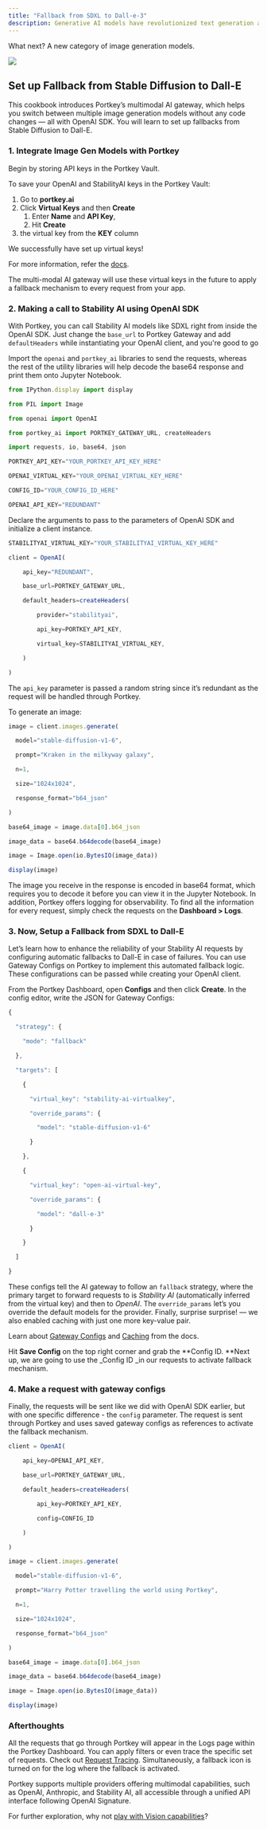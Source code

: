 ```yaml
---
title: "Fallback from SDXL to Dall-e-3"
description: Generative AI models have revolutionized text generation and opened up new possibilities for developers.
---
```

 What next? A new category of image generation models.

[![](/images/guides/colab-badge.svg)](https://colab.research.google.com/github/Portkey-AI/portkey-cookbook/blob/main/ai-gateway/set-up-fallback-from-stable-diffusion-to-dall-e.ipynb)

## Set up Fallback from Stable Diffusion to Dall-E


This cookbook introduces Portkey’s multimodal AI gateway, which helps you switch between multiple image generation models without any code changes — all with OpenAI SDK. You will learn to set up fallbacks from Stable Diffusion to Dall-E.

### 1\. Integrate Image Gen Models with Portkey

Begin by storing API keys in the Portkey Vault.

To save your OpenAI and StabilityAI keys in the Portkey Vault:

1. Go to **portkey.ai**
2. Click **Virtual Keys** and then **Create**
   1. Enter **Name** and **API Key**,
   2. Hit **Create**
3.  the virtual key from the **KEY** column

We successfully have set up virtual keys!

For more information, refer the [docs](https://portkey.ai/docs/product/ai-gateway-streamline-llm-integrations/virtual-keys).

The multi-modal AI gateway will use these virtual keys in the future to apply a fallback mechanism to every request from your app.

### 2\. Making a call to Stability AI using OpenAI SDK

With Portkey, you can call Stability AI models like SDXL right from inside the OpenAI SDK. Just change the `base_url` to Portkey Gateway and add `defaultHeaders` while instantiating your OpenAI client, and you're good to go

Import the `openai` and `portkey_ai` libraries to send the requests, whereas the rest of the utility libraries will help decode the base64 response and print them onto Jupyter Notebook.

```js
from IPython.display import display

from PIL import Image

from openai import OpenAI

from portkey_ai import PORTKEY_GATEWAY_URL, createHeaders

import requests, io, base64, json
```



```js
PORTKEY_API_KEY="YOUR_PORTKEY_API_KEY_HERE"

OPENAI_VIRTUAL_KEY="YOUR_OPENAI_VIRTUAL_KEY_HERE"

CONFIG_ID="YOUR_CONFIG_ID_HERE"

OPENAI_API_KEY="REDUNDANT"
```

Declare the arguments to pass to the parameters of OpenAI SDK and initialize a client instance.



```js
STABILITYAI_VIRTUAL_KEY="YOUR_STABILITYAI_VIRTUAL_KEY_HERE"

client = OpenAI(

    api_key="REDUNDANT",

    base_url=PORTKEY_GATEWAY_URL,

    default_headers=createHeaders(

        provider="stabilityai",

        api_key=PORTKEY_API_KEY,

        virtual_key=STABILITYAI_VIRTUAL_KEY,

    )

)
```

The `api_key` parameter is passed a random string since it’s redundant as the request will be handled through Portkey.

To generate an image:



```js
image = client.images.generate(

  model="stable-diffusion-v1-6",

  prompt="Kraken in the milkyway galaxy",

  n=1,

  size="1024x1024",

  response_format="b64_json"

)

base64_image = image.data[0].b64_json

image_data = base64.b64decode(base64_image)

image = Image.open(io.BytesIO(image_data))

display(image)
```

The image you receive in the response is encoded in base64 format, which requires you to decode it before you can view it in the Jupyter Notebook. In addition, Portkey offers logging for observability. To find all the information for every request, simply check the requests on the **Dashboard > Logs**.

### 3\. Now, Setup a Fallback from SDXL to Dall-E

Let’s learn how to enhance the reliability of your Stability AI requests by configuring automatic fallbacks to Dall-E in case of failures. You can use Gateway Configs on Portkey to implement this automated fallback logic. These configurations can be passed while creating your OpenAI client.

From the Portkey Dashboard, open **Configs** and then click **Create**. In the config editor, write the JSON for Gateway Configs:



```js
{

  "strategy": {

    "mode": "fallback"

  },

  "targets": [

    {

      "virtual_key": "stability-ai-virtualkey",

      "override_params": {

        "model": "stable-diffusion-v1-6"

      }

    },

    {

      "virtual_key": "open-ai-virtual-key",

      "override_params": {

        "model": "dall-e-3"

      }

    }

  ]

}
```

These configs tell the AI gateway to follow an `fallback` strategy, where the primary target to forward requests to is _Stability AI_ (automatically inferred from the virtual key) and then to _OpenAI_. The `override_params` let’s you override the default models for the provider. Finally, surprise surprise! — we also enabled caching with just one more key-value pair.

Learn about [Gateway Configs](https://portkey.ai/docs/product/ai-gateway-streamline-llm-integrations/configs) and [Caching](https://portkey.ai/docs/product/ai-gateway-streamline-llm-integrations/cache-simple-and-semantic) from the docs.

Hit **Save Config** on the top right corner and grab the \*\*Config ID. \*\*Next up, we are going to use the \_Config ID \_in our requests to activate fallback mechanism.

### 4\. Make a request with gateway configs

Finally, the requests will be sent like we did with OpenAI SDK earlier, but with one specific difference - the `config` parameter. The request is sent through Portkey and uses saved gateway configs as references to activate the fallback mechanism.



```js
client = OpenAI(

    api_key=OPENAI_API_KEY,

    base_url=PORTKEY_GATEWAY_URL,

    default_headers=createHeaders(

        api_key=PORTKEY_API_KEY,

        config=CONFIG_ID

    )

)

image = client.images.generate(

  model="stable-diffusion-v1-6",

  prompt="Harry Potter travelling the world using Portkey",

  n=1,

  size="1024x1024",

  response_format="b64_json"

)

base64_image = image.data[0].b64_json

image_data = base64.b64decode(base64_image)

image = Image.open(io.BytesIO(image_data))

display(image)
```

### Afterthoughts

All the requests that go through Portkey will appear in the Logs page within the Portkey Dashboard. You can apply filters or even trace the specific set of requests. Check out [Request Tracing](https://portkey.ai/docs/product/observability/traces). Simultaneously, a fallback icon is turned on for the log where the fallback is activated.

Portkey supports multiple providers offering multimodal capabilities, such as OpenAI, Anthropic, and Stability AI, all accessible through a unified API interface following OpenAI Signature.

For further exploration, why not [play with Vision capabilities](https://portkey.ai/docs/product/ai-gateway-streamline-llm-integrations/multimodal-capabilities/vision)?
